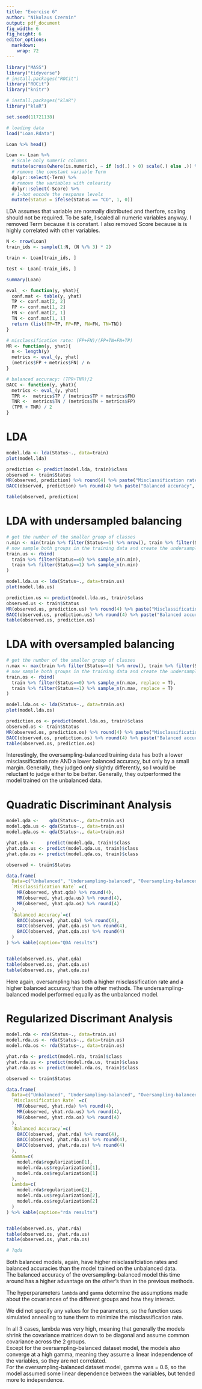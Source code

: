 ```yaml
---
title: "Exercise 6"
author: "Nikolaus Czernin"
output: pdf_document
fig_width: 6 
fig_height: 6
editor_options: 
  markdown: 
    wrap: 72
---
```


```r
library("MASS")
library("tidyverse")
# install.packages("ROCit")
library("ROCit")
library("knitr")

# install.packages("klaR")
library("klaR")

set.seed(11721138)
```

```r
# loading data
load("Loan.Rdata")
```

```r
Loan %>% head()
```
```r
Loan <- Loan %>%
  # Scale only numeric columns
  mutate(across(where(is.numeric), ~ if (sd(.) > 0) scale(.) else .)) %>%
  # remove the constant variable Term
  dplyr::select(-Term) %>% 
  # remove the variables with colearity
  dplyr::select(-Score) %>% 
  # 1-hot encode the response levels
  mutate(Status = ifelse(Status == "CO", 1, 0))

```
LDA assumes that variable are normally distributed and therfore, scaling should not 
be required. To be safe, I scaled all numeric variables anyway. 
I removed Term because it is constant. 
I also removed Score because is is highly correlated with other variables. 



```r
N <- nrow(Loan)
train_ids <- sample(1:N, (N %/% 3) * 2)

train <- Loan[train_ids, ] 

test <- Loan[-train_ids, ] 

summary(Loan)

```

```r
eval_ <- function(y, yhat){
  conf.mat <- table(y, yhat)
  TP <- conf.mat[2, 2] 
  FP <- conf.mat[1, 2] 
  FN <- conf.mat[2, 1] 
  TN <- conf.mat[1, 1] 
  return (list(TP=TP, FP=FP, FN=FN, TN=TN))
}

# misclassification rate: (FP+FN)/(FP+TN+FN+TP)
MR <- function(y, yhat){
  n <- length(y)
  metrics <- eval_(y, yhat)
  (metrics$FP + metrics$FN) / n
}

# balanced accuracy: (TPR+TNR)/2
BACC <- function(y, yhat){
  metrics <- eval_(y, yhat)
  TPR <-  metrics$TP / (metrics$TP + metrics$FN) 
  TNR <-  metrics$TN / (metrics$TN + metrics$FP) 
  (TPR + TNR) / 2
}


```


# LDA
```r
model.lda <- lda(Status~., data=train)
plot(model.lda)
```

```r
prediction <- predict(model.lda, train)$class
observed <- train$Status
MR(observed, prediction) %>% round(4) %>% paste("Misclassification rate:", .)
BACC(observed, prediction) %>% round(4) %>% paste("Balanced accuracy", .)

table(observed, prediction)

```


# LDA with undersampled balancing
```r
# get the number of the smaller group of classes
n.min <- min(train %>% filter(Status==1) %>% nrow(), train %>% filter(Status==0) %>% nrow())
# now sample both groups in the training data and create the undersampled training dataset
train.us <- rbind(
  train %>% filter(Status==0) %>% sample_n(n.min),
  train %>% filter(Status==1) %>% sample_n(n.min)
)

```

```r
model.lda.us <- lda(Status~., data=train.us)
plot(model.lda.us)
```

```r
prediction.us <- predict(model.lda.us, train)$class
observed.us <- train$Status
MR(observed.us, prediction.us) %>% round(4) %>% paste("Misclassification rate (undersampled):", .)
BACC(observed.us, prediction.us) %>% round(4) %>% paste("Balanced accuracy (undersampled)", .)
table(observed.us, prediction.us)

```






# LDA with oversampled balancing
```r
# get the number of the smaller group of classes
n.max <- max(train %>% filter(Status==1) %>% nrow(), train %>% filter(Status==0) %>% nrow())
# now sample both groups in the training data and create the undersampled training dataset
train.os <- rbind(
  train %>% filter(Status==0) %>% sample_n(n.max, replace = T),
  train %>% filter(Status==1) %>% sample_n(n.max, replace = T)
)

```

```r
model.lda.os <- lda(Status~., data=train.os)
plot(model.lda.os)
```

```r
prediction.os <- predict(model.lda.os, train)$class
observed.os <- train$Status
MR(observed.os, prediction.os) %>% round(4) %>% paste("Misclassification rate (oversampled):", .)
BACC(observed.os, prediction.os) %>% round(4) %>% paste("Balanced accuracy (oversampled)", .)
table(observed.os, prediction.os)

```

Interestingly, the oversampling-balanced training data has both a lower 
misclassification rate AND a lower balanced accuracy, but only by a small margin. 
Generally, they judged only slightly differently, so I would be reluctant to 
judge either to be better. Generally, they outperformed the model trained on 
the unbalanced data. 



# Quadratic Discriminant Analysis
```r

model.qda <-    qda(Status~., data=train.us)
model.qda.us <- qda(Status~., data=train.us)
model.qda.os <- qda(Status~., data=train.os)

yhat.qda <-    predict(model.qda, train)$class
yhat.qda.us <- predict(model.qda.us, train)$class
yhat.qda.os <- predict(model.qda.os, train)$class

observed <- train$Status

data.frame(
  Data=c("Unbalanced", "Undersampling-balanced", "Oversampling-balanced"),
  `Misclassification Rate` =c(
    MR(observed, yhat.qda) %>% round(4),
    MR(observed, yhat.qda.us) %>% round(4),
    MR(observed, yhat.qda.os) %>% round(4)
  ),
  `Balanced Accuracy`=c(
    BACC(observed, yhat.qda) %>% round(4),
    BACC(observed, yhat.qda.us) %>% round(4),
    BACC(observed, yhat.qda.os) %>% round(4)
  )
) %>% kable(caption="QDA results")


table(observed.os, yhat.qda)
table(observed.os, yhat.qda.us)
table(observed.os, yhat.qda.os)

```
Here again, oversampling has both a higher misclassification rate and a higher balanced 
accuracy than the other methods. The undersampling-balanced model performed equally 
as the unbalanced model. 



# Regularized Discrimant Analysis


```r

model.rda <- rda(Status~., data=train.us)
model.rda.us <- rda(Status~., data=train.us)
model.rda.os <- rda(Status~., data=train.os)

yhat.rda <- predict(model.rda, train)$class
yhat.rda.us <- predict(model.rda.us, train)$class
yhat.rda.os <- predict(model.rda.os, train)$class

observed <- train$Status

data.frame(
  Data=c("Unbalanced", "Undersampling-balanced", "Oversampling-balanced"),
  `Misclassification Rate` =c(
    MR(observed, yhat.rda) %>% round(4),
    MR(observed, yhat.rda.us) %>% round(4),
    MR(observed, yhat.rda.os) %>% round(4)
  ),
  `Balanced Accuracy`=c(
    BACC(observed, yhat.rda) %>% round(4),
    BACC(observed, yhat.rda.us) %>% round(4),
    BACC(observed, yhat.rda.os) %>% round(4)
  ),
  Gamma=c(
    model.rda$regularization[1], 
    model.rda.us$regularization[1], 
    model.rda.os$regularization[1]
  ),
  Lambda=c(
    model.rda$regularization[2], 
    model.rda.us$regularization[2], 
    model.rda.os$regularization[2]
  )
) %>% kable(caption="rda results")


table(observed.os, yhat.rda)
table(observed.os, yhat.rda.us)
table(observed.os, yhat.rda.os)

# ?qda

```
Both balanced models, again, have higher misclassifciation rates and balanced 
accuracies than the model trained on the unbalanced data.  
The balanced accuracy of the oversampling-balanced model this time around 
has a higher advantage on the other's than in the previous methods.  

The hyperparameters `lambda` and `gamma` determine the assumptions made about the 
covariances of the different groups and how they interact.  

We did not specify any values for the parameters, 
so the function uses simulated annealing to tune them to minimize the misclassification rate.  

In all 3 cases, lambda was very high, meaning that generally the models shrink the 
covariance matrices down to be diagonal and assume common covariance across the 2 groups.  
Except for the oversampling-balanced dataset model, the models also converge at a high 
gamma, meaning they assume a linear independence of the variables, so they are not correlated.  
For the oversampling-balanced dataset model, gamma was = 0.6, so the model assumed 
some linear dependence between the variables, but tended more to independence. 

